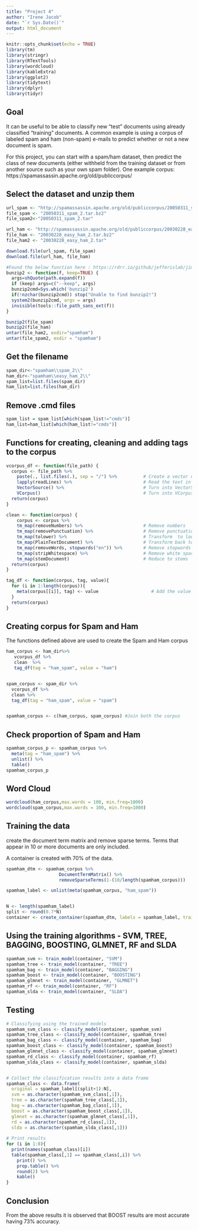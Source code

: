 ---
title: "Project 4"
author: "Irene Jacob"
date: "`r Sys.Date()`"
output: html_document
---

```{r setup, include=FALSE}
knitr::opts_chunk$set(echo = TRUE)
library(tm)
library(stringr)
library(RTextTools)
library(wordcloud)
library(kableExtra)
library(ggplot2)
library(tidytext)
library(dplyr)
library(tidyr)
```

## Goal

It can be useful to be able to classify new "test" documents using already classified "training" documents.  A common example is using a corpus of labeled spam and ham (non-spam) e-mails to predict whether or not a new document is spam.  

For this project, you can start with a spam/ham dataset, then predict the class of new documents (either withheld from the training dataset or from another source such as your own spam folder).   One example corpus:   https://spamassassin.apache.org/old/publiccorpus/ 


## Select the dataset and unzip them

```{r}
url_spam <- "http://spamassassin.apache.org/old/publiccorpus/20050311_spam_2.tar.bz2"
file_spam <- "20050311_spam_2.tar.bz2"
file_spam2<-"20050311_spam_2.tar"

url_ham <- "http://spamassassin.apache.org/old/publiccorpus/20030228_easy_ham_2.tar.bz2"
file_ham <- "20030228_easy_ham_2.tar.bz2"
file_ham2 <- "20030228_easy_ham_2.tar"

download.file(url_spam, file_spam)
download.file(url_ham, file_ham)

#Found the below function here : https://rdrr.io/github/jefferislab/jimpipeline/src/R/bunzip2.R 
bunzip2 <- function(f, keep=TRUE) {
  args=shQuote(path.expand(f))
  if (keep) args=c("--keep", args)
  bunzip2cmd=Sys.which('bunzip2')
  if(!nzchar(bunzip2cmd)) stop("Unable to find bunzip2!")
  system2(bunzip2cmd, args = args)
  invisible(tools::file_path_sans_ext(f))
}

bunzip2(file_spam)
bunzip2(file_ham)
untar(file_ham2, exdir="spamham")
untar(file_spam2, exdir = "spamham")
```

## Get the filename

```{r}
spam_dir<-"spamham\\spam_2\\"
ham_dir<-"spamham\\easy_ham_2\\"
spam_list=list.files(spam_dir)
ham_list=list.files(ham_dir)
```

## Remove .cmd files

```{r}
spam_list = spam_list[which(spam_list!="cmds")]
ham_list=ham_list[which(ham_list!="cmds")]
```

## Functions for creating, cleaning and adding tags to the corpus 

```{r}
vcorpus_df <- function(file_path) {
  corpus <- file_path %>%                            
    paste(., list.files(.), sep = "/") %>%          # Create a vector of file paths 
    lapply(readLines) %>%                           # Read the text in each file
    VectorSource() %>%                              # Turn into VectorSource
    VCorpus()                                       # Turn into VCorpus
  return(corpus)
}

clean <- function(corpus) {
    corpus <- corpus %>%
    tm_map(removeNumbers) %>%                       # Remove numbers
    tm_map(removePunctuation) %>%                   # Remove punctuation symbols 
    tm_map(tolower) %>%                             # Transform  to lowercase
    tm_map(PlainTextDocument) %>%                   # Transform back to PlainTextDocument
    tm_map(removeWords, stopwords("en")) %>%        # Remove stopwords
    tm_map(stripWhitespace) %>%                     # Remove white spaces
    tm_map(stemDocument)                            # Reduce to stems
  return(corpus)
}

tag_df <- function(corpus, tag, value){
  for (i in 1:length(corpus)){
    meta(corpus[[i]], tag) <- value                    # Add the value to the specified tag
  }
  return(corpus)
}
```

## Creating corpus for Spam and Ham

The functions defined above are used to create the Spam and Ham corpus

```{r}
ham_corpus <- ham_dir%>%
   vcorpus_df %>% 
   clean  %>% 
   tag_df(tag = "ham_spam", value = "ham")


spam_corpus <- spam_dir %>%
  vcorpus_df %>%
  clean %>%
  tag_df(tag = "ham_spam", value = "spam")


spamham_corpus <- c(ham_corpus, spam_corpus) #Join both the corpus
```

## Check proportion of Spam and Ham

```{r}
spamham_corpus_p <- spamham_corpus %>%
  meta(tag = "ham_spam") %>%
  unlist() %>%
  table() 
spamham_corpus_p
```

## Word Cloud 

```{r}
wordcloud(ham_corpus,max.words = 100, min.freq=1000)
wordcloud(spam_corpus,max.words = 100, min.freq=1000)
```

## Training the data

create the document term matrix and remove sparse terms. Terms that appear in 10 or more documents are only included.

A container is created with 70% of the data.

```{r}
spamham_dtm <- spamham_corpus %>% 
                    DocumentTermMatrix() %>% 
                    removeSparseTerms(1-(10/length(spamham_corpus)))

spamham_label <- unlist(meta(spamham_corpus, "ham_spam"))


N <- length(spamham_label)
split <- round(0.7*N) 
container <- create_container(spamham_dtm, labels = spamham_label, trainSize = 1:split, testSize = (split+1):N, virgin = F)
```

## Using the training algorithms - SVM, TREE, BAGGING, BOOSTING, GLMNET, RF and SLDA

```{r}
spamham_svm <- train_model(container, "SVM")
spamham_tree <- train_model(container, "TREE")
spamham_bag <- train_model(container, "BAGGING")
spamham_boost <- train_model(container, "BOOSTING")
spamham_glmnet <- train_model(container, "GLMNET")
spamham_rf <- train_model(container, "RF")
spamham_slda <- train_model(container, "SLDA")


```

## Testing

```{r}
# Classifying using the trained models
spamham_svm_class <- classify_model(container, spamham_svm)
spamham_tree_class <- classify_model(container, spamham_tree)
spamham_bag_class <- classify_model(container, spamham_bag)
spamham_boost_class <- classify_model(container, spamham_boost)
spamham_glmnet_class <- classify_model(container, spamham_glmnet)
spamham_rd_class <- classify_model(container, spamham_rf)
spamham_slda_class <- classify_model(container, spamham_slda)


# Collect the classification results into a data frame 
spamham_class <- data.frame(
  original = spamham_label[(split+1):N],
  svm = as.character(spamham_svm_class[,1]),
  tree = as.character(spamham_tree_class[,1]),
  bag = as.character(spamham_bag_class[,1]),
  boost = as.character(spamham_boost_class[,1]),
  glmnet = as.character(spamham_glmnet_class[,1]),
  rd = as.character(spamham_rd_class[,1]),
  slda = as.character(spamham_slda_class[,1]))
  
# Print results
for (i in 1:8){
  print(names(spamham_class)[i])
  table(spamham_class[,1] == spamham_class[,i]) %>% 
    print() %>% 
    prop.table() %>% 
    round(2) %>% 
    kable()
}
```


## Conclusion

From the above results it is observed that BOOST results are most accurate having 73% accuracy.